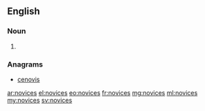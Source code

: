 ==English==

===Noun===
{{head|en|plural}}

# {{plural of|novice|lang=en|nocat=1}}

===Anagrams===
* [[cenovis#English|cenovis]]

[[ar:novices]]
[[el:novices]]
[[eo:novices]]
[[fr:novices]]
[[mg:novices]]
[[ml:novices]]
[[my:novices]]
[[sv:novices]]